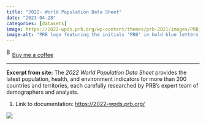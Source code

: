 ```yaml
---
title: "2022- World Population Data Sheet"
date: "2023-04-28"
categories: [datasets]
image: https://2022-wpds.prb.org/wp-content/themes/prb-2021/images/PRB_logo.svg
image-alt: "PRB logo featuring the initials 'PRB' in bold blue letters, representing the Population Reference Bureau"
---
```


<link href="https://fonts.googleapis.com/css?family=Cookie" rel="stylesheet"><a class="bmc-button" target="_blank" href="https://www.buymeacoffee.com/JoscelinRocha">![Buy me a coffee](https://cdn.buymeacoffee.com/buttons/bmc-new-btn-logo.svg){alt="Buy me a coffee" width="15" height="21"}Buy me a coffee</a>

------------------------------------------------------------------------

**Excerpt from site:** The *2022 World Population Data Sheet* provides the latest population, health, and environment indicators for more than 200 countries and territories, each carefully researched by PRB's expert team of demographers and analysts.

1.  Link to documentation: <https://2022-wpds.prb.org/>

![](https://2022-wpds.prb.org/wp-content/themes/prb-2021/images/PRB_logo.svg)
